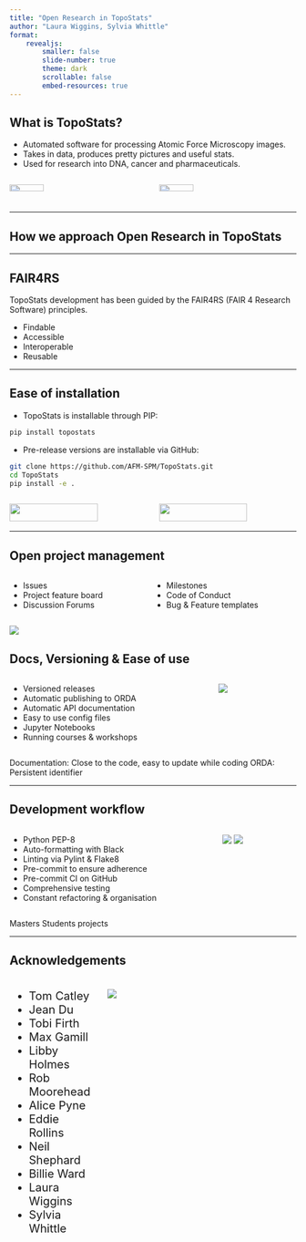 ```yaml
---
title: "Open Research in TopoStats"
author: "Laura Wiggins, Sylvia Whittle"
format: 
    revealjs: 
        smaller: false
        slide-number: true
        theme: dark
        scrollable: false
        embed-resources: true
---
```


## What is TopoStats?

* Automated software for processing Atomic Force Microscopy images.
* Takes in data, produces pretty pictures and useful stats.
* Used for research into DNA, cancer and pharmaceuticals.

:::: {.columns}
::: {.column width="50%"}
![](./before.png){width=50%}
:::
::: {.column width="50%"}
![](./after_no_border.png){width=50%}
:::
::::

---

## How we approach Open Research in TopoStats


---

## FAIR4RS

TopoStats development has been guided by the FAIR4RS (FAIR 4 Research Software) principles.

* Findable
* Accessible
* Interoperable
* Reusable


---

## Ease of installation

* TopoStats is installable through PIP:
```.bash
pip install topostats
```
* Pre-release versions are installable via GitHub:
```.bash
git clone https://github.com/AFM-SPM/TopoStats.git
cd TopoStats
pip install -e .
```
:::: {.columns}
::: {.column width=50%}
![](./topostats-pypi.png){width=80%}
:::
::: {.column width=50%}
![](./github-release.png){width=80%}
:::
::::
---

## Open project management

:::: {.columns}
::: {.column}
* Issues
* Project feature board
* Discussion Forums
:::
::: {.column}
* Milestones
* Code of Conduct
* Bug & Feature templates
:::
::::


![](./discussions.png)

## Docs, Versioning & Ease of use

:::: {.columns}
::: {.column}
* Versioned releases
* Automatic publishing to ORDA
* Automatic API documentation
* Easy to use config files
* Jupyter Notebooks
* Running courses & workshops
:::
::: {.column}
![](./documentation.png)
:::

::::


::: {.notes}
Documentation: Close to the code, easy to update while coding
ORDA: Persistent identifier

:::

---

## Development workflow

:::: {.columns}
::: {.column}
* Python PEP-8
* Auto-formatting with Black
* Linting via Pylint & Flake8
* Pre-commit to ensure adherence
* Pre-commit CI on GitHub
* Comprehensive testing
* Constant refactoring & organisation
:::
::: {.column}
![](test-coverage.png)
![](tests.png)
:::
::::

::: {.notes}
Masters Students projects

:::

---

## Acknowledgements

:::: {.columns style="font-size: 20px"}
::: {.column width=30%}
- Tom Catley
- Jean Du
- Tobi Firth
- Max Gamill
- Libby Holmes
- Rob Moorehead
- Alice Pyne
- Eddie Rollins
- Neil Shephard
- Billie Ward
- Laura Wiggins
- Sylvia Whittle
:::
::: {.column width=70%}
![](./group-photo.png)
:::
::::





